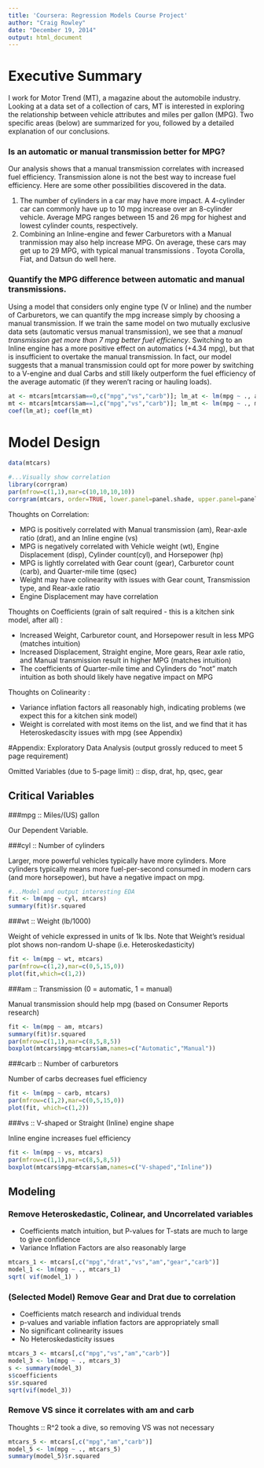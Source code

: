 ```yaml
---
title: 'Coursera: Regression Models Course Project'
author: "Craig Rowley"
date: "December 19, 2014"
output: html_document
---
```


# Executive Summary

I work for Motor Trend (MT), a magazine about the automobile industry. Looking at a data set of a collection of cars, MT is interested in exploring the relationship between vehicle attributes and miles per gallon (MPG).  Two specific areas (below) are summarized for you, followed by a detailed explanation of our conclusions.

### Is an automatic or manual transmission better for MPG?

Our analysis shows that a manual transmission correlates with increased fuel efficiency. Transmission alone is not the best way to increase fuel efficiency.  Here are some other possibilities discovered in the data.

1) The number of cylinders in a car may have more impact.  A 4-cylinder car can commonly have up to 10 mpg increase over an 8-cylinder vehicle.  Average MPG ranges between 15 and 26 mpg for highest and lowest cylinder counts, respectively.  
2) Combining an Inline-engine and fewer Carburetors with a Manual tranmission may also help increase MPG.  On average, these cars may get up to 29 MPG, with typical manual transmissions .  Toyota Corolla, Fiat, and Datsun do well here.

### Quantify the MPG difference between automatic and manual transmissions.

Using a model that considers only engine type (V or Inline) and the number of Carburetors, we can quantify the mpg increase simply by choosing a manual transmission.  If we train the same model on two mutually exclusive data sets (automatic versus manual transmission), we see that a *manual transmission get more than 7 mpg better fuel efficiency*.  Switching to an Inline engine has a more positive effect on automatics (+4.34 mpg), but that is insufficient to overtake the manual transmission.  In fact, our model suggests that a manual transmission could opt for more power by switching to a V-engine and dual Carbs and still likely outperform the fuel efficiency of the average automatic (if they weren't racing or hauling loads).

```r
at <- mtcars[mtcars$am==0,c("mpg","vs","carb")]; lm_at <- lm(mpg ~ ., at)
mt <- mtcars[mtcars$am==1,c("mpg","vs","carb")]; lm_mt <- lm(mpg ~ ., mt)
coef(lm_at); coef(lm_mt)
```

\newpage

# Model Design

```r
data(mtcars)

#...Visually show correlation
library(corrgram)
par(mfrow=c(1,1),mar=c(10,10,10,10))
corrgram(mtcars, order=TRUE, lower.panel=panel.shade, upper.panel=panel.pts, text.panel=panel.txt, main="")
```

Thoughts on Correlation:

- MPG is positively correlated with Manual transmission (am), Rear-axle ratio (drat), and an Inline engine (vs)
- MPG is negatively correlated with Vehicle weight (wt), Engine Displacement (disp), Cylinder count(cyl), and Horsepower (hp)
- MPG is lightly correlated with Gear count (gear), Carburetor count (carb), and Quarter-mile time (qsec)
- Weight may have colinearity with  issues with Gear count, Transmission type, and Rear-axle ratio
- Engine Displacement may have correlation

Thoughts on Coefficients (grain of salt required - this is a kitchen sink model, after all) :

- Increased Weight, Carburetor count, and Horsepower result in less MPG (matches intuition)
- Increased Displacement, Straight engine, More gears, Rear axle ratio, and Manual transmission result in higher MPG (matches intuition)
- The coefficients of Quarter-mile time and Cylinders do "not" match intuition as both should likely have negative impact on MPG

Thoughts on Colinearity :

- Variance inflation factors all reasonably high, indicating problems (we expect this for a kitchen sink model)
- Weight is correlated with most items on the list, and we find that it has Heteroskedascity issues with mpg (see Appendix)


\newpage

#Appendix: Exploratory Data Analysis (output grossly reduced to meet 5 page requirement)

Omitted Variables (due to 5-page limit) :: disp, drat, hp, qsec, gear

## Critical Variables

###mpg ::	Miles/(US) gallon

Our Dependent Variable.

###cyl :: Number of cylinders

Larger, more powerful vehicles typically have more cylinders.  More cylinders typically means more fuel-per-second consumed in modern cars (and more horsepower), but have a negative impact on mpg.  

```r
#...Model and output interesting EDA
fit <- lm(mpg ~ cyl, mtcars)
summary(fit)$r.squared
```

###wt :: Weight (lb/1000)

Weight of vehicle expressed in units of 1k lbs.  Note that Weight's residual plot shows non-random U-shape (i.e. Heteroskedasticity)

```r
fit <- lm(mpg ~ wt, mtcars)
par(mfrow=c(1,2),mar=c(0,5,15,0))
plot(fit,which=c(1,2))
```

###am :: Transmission (0 = automatic, 1 = manual)

Manual transmission should help mpg (based on Consumer Reports research)

```r
fit <- lm(mpg ~ am, mtcars)
summary(fit)$r.squared
par(mfrow=c(1,1),mar=c(8,5,8,5))
boxplot(mtcars$mpg~mtcars$am,names=c("Automatic","Manual"))
```

###carb :: Number of carburetors

Number of carbs decreases fuel efficiency

```r
fit <- lm(mpg ~ carb, mtcars)
par(mfrow=c(1,2),mar=c(0,5,15,0))
plot(fit, which=c(1,2))
```

###vs :: V-shaped or Straight (Inline) engine shape

Inline engine increases fuel efficiency

```r
fit <- lm(mpg ~ vs, mtcars)
par(mfrow=c(1,1),mar=c(8,5,8,5))
boxplot(mtcars$mpg~mtcars$am,names=c("V-shaped","Inline"))
```

\newpage

## Modeling

### Remove Heteroskedastic, Colinear, and Uncorrelated variables

- Coefficients match intuition, but P-values for T-stats are much to large to give confidence
- Variance Inflation Factors are also reasonably large

```r
mtcars_1 <- mtcars[,c("mpg","drat","vs","am","gear","carb")]
model_1 <- lm(mpg ~ ., mtcars_1)
sqrt( vif(model_1) )
```


### (Selected Model) Remove Gear and Drat due to correlation

- Coefficients match research and individual trends
- p-values and variable inflation factors are appropriately small
- No significant colinearity issues
- No Heteroskedasticity issues

```r
mtcars_3 <- mtcars[,c("mpg","vs","am","carb")]
model_3 <- lm(mpg ~ ., mtcars_3)
s <- summary(model_3)
s$coefficients
s$r.squared
sqrt(vif(model_3))
```


### Remove VS since it correlates with am and carb

Thoughts :: R^2 took a dive, so removing VS was not necessary

```r
mtcars_5 <- mtcars[,c("mpg","am","carb")]
model_5 <- lm(mpg ~ ., mtcars_5)
summary(model_5)$r.squared
```







